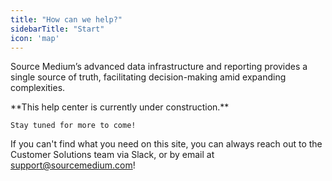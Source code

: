 ```yaml
---
title: "How can we help?"
sidebarTitle: "Start"
icon: 'map'
---
```


Source Medium’s advanced data infrastructure and reporting provides a single source of truth, facilitating decision-making 
amid expanding complexities.

<Note>
    **This help center is currently under construction.**
    
    Stay tuned for more to come!
</Note>

<CardGroup cols={2}>
  <Card title="Getting Started (Pre-Trial)" icon="play" icontype="duotone" href="/source-medium-university/getting-started/getting-started-checklist">
  </Card>
  <Card title="Cold Start Guide" icon="play" icontype="duotone" href="/source-medium-university/getting-started/cold-start/cold-start-guide-home">
  </Card>
  <Card title="Integration Docs" icon="link" icontype="duotone" href="/data-inputs/supported-integrations">
  </Card>
  <Card title="Configuration Sheet" icon="link" icontype="duotone" href="/data-inputs/configuration-sheet">
  </Card>
  <Card title="Metrics & Dimension Documentation" icon="block-question" icontype="duotone" href="https://airtable.com/appDL2NQzZOtufpl5/shriuBU2tZWDF2MJH/tblGNgK3rEziVojnH/viwGkJF0DcplUEAxY">
  </Card>
  <Card title="Report Documentation" icon="block-question" icontype="duotone" href="/source-medium-university/report-docs">
  </Card>
</CardGroup>

If you can't find what you need on this site, you can always reach out to the Customer Solutions team via Slack, or by email at support@sourcemedium.com!